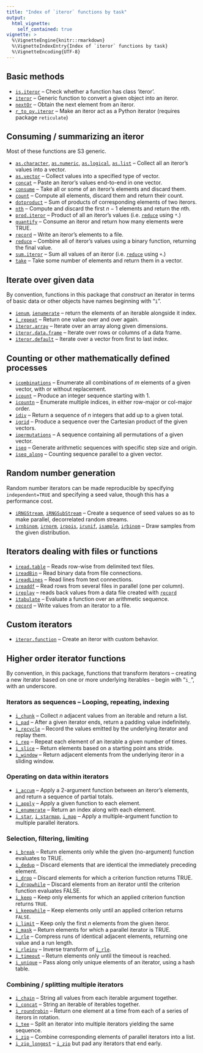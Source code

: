 ```yaml
---
title: "Index of `iteror` functions by task"
output:
  html_vignette:
    self_contained: true
vignette: >
  %\VignetteEngine{knitr::rmarkdown}
  %\VignetteIndexEntry{Index of `iteror` functions by task}
  %\VignetteEncoding{UTF-8}
---
```


## Basic methods

* [`is.iteror`](../reference/is.iteror.html) -- Check whether a function has class 'iteror'.
* [`iteror`](../reference/iteror.html) -- Generic function to convert a given  object into an iteror.
* [`nextOr`](../reference/nextOr.html) -- Obtain the next element from an iteror.
* [`r_to_py.iteror`](../reference/r_to_py.iteror.html) -- Make an iteror act as a Python iterator (requires package `reticulate`)

## Consuming / summarizing an iteror

Most of these functions are S3 generic.

* [`as.character`](../reference/as.vector.iteror.html), [`as.numeric`](../reference/as.vector.iteror.html), [`as.logical`](../reference/as.vector.iteror.html), [`as.list`](../reference/as.vector.iteror.html) -- Collect all an iteror's values into a vector.
* [`as.vector`](../reference/as.vector.iteror.html) -- Collect values into a specified type of vector.
* [`concat`](../reference/concat.html) -- Paste an iteror's values end-to-end in one vector.
* [`consume`](../reference/consume.html) -- Take all or some of an iteror's elements and discard them.
* [`count`](../reference/count.html) -- Compute all elements, discard them and return their count.
* [`dotproduct`](../reference/dotproduct.html) -- Sum of products of corresponding elements of two iterors.
* [`nth`](../reference/nth.html) -- Compute and discard the first $n-1$ elements and return the $n$th.
* [`prod.iteror`](../reference/reduce.html) -- Product of all an iteror's values (i.e. [`reduce`](../reference/reduce.html) using `*`.)
* [`quantify`](../reference/quantify.html) -- Consume an iteror and return how many elements were TRUE.
* [`record`](../reference/record.html) -- Write an iteror's elements to a file.
* [`reduce`](../reference/reduce.html) -- Combine all of iteror's values using a binary function, returning the final value.
* [`sum.iteror`](../reference/reduce.html) -- Sum all values of an iteror (i.e. [`reduce`](../reference/reduce.html) using `+`.)
* [`take`](../reference/take.html) -- Take some number of elements and return them in a vector.

## Iterate over given data

By convention, functions in this package that _construct_ an iterator in terms of basic data or other objects have names beginning with "`i`".

* [`ienum`](../reference/ienumerate.html), [`ienumerate`](../reference/ienumerate.html) -- return the elements of an iterable alongside it  index.
* [`i_repeat`](../reference/i_repeat.html) -- Return one value over and over again.
* [`iteror.array`](../reference/iteror.html) -- Iterate over an array along given dimensions.
* [`iteror.data.frame`](../reference/iteror.html) -- Iterate over rows or columns of a data frame.
* [`iteror.default`](../reference/iteror.html) -- Iterate over a vector from first to last index.

## Counting or other mathematically defined processes

* [`icombinations`](../reference/icombinations.html) -- Enumerate all combinations of $m$ elements of a given vector, with or without replacement.
* [`icount`](../reference/icount.html) -- Produce an integer sequence starting with 1.
* [`icountn`](../reference/icount.html) -- Enumerate multiple indices, in either row-major or col-major order.
* [`idiv`](../reference/idiv.html) -- Return a sequence of $n$ integers that add up to a given total.
* [`igrid`](../reference/igrid.html) -- Produce a sequence over the Cartesian product of the given vectors.
* [`ipermutations`](../reference/ipermutations.html) -- A sequence containing all permutations of a given vector.
* [`iseq`](../reference/iseq.html) -- Generate arithmetic sequences with specific step size and origin.
* [`iseq_along`](../reference/iseq.html) -- Counting sequence parallel to a given vector.


## Random number generation

Random number iterators can be made reproducible by specifying `independent=TRUE` and specifying a seed value, though this has a performance cost.

* [`iRNGStream`](../reference/iRNGStream.html), [`iRNGSubStream`](../reference/iRNGStream.html) -- Create a sequence of seed values so as to make parallel, decorrelated random streams.
* [`irnbinom`](../reference/rng.html), [`irnorm`](../reference/rng.html), [`irpois`](../reference/rng.html), [`irunif`](../reference/rng.html), [`isample`](../reference/rng.html), [`irbinom`](../reference/rng.html) -- Draw samples from the given distribution.


## Iterators dealing with files or functions

* [`iread.table`](../reference/iread.table.html) -- Reads row-wise from delimited text files.
* [`ireadBin`](../reference/ireadBin.html) -- Read binary data from file connections.
* [`ireadLines`](../reference/ireadLines.html) -- Read lines from text connections.
* [`ireaddf`](../reference/ireaddf.html) -- Read rows from several files in parallel (one per column).
* [`ireplay`](../reference/record.html) -- reads back values from a data file created with [`record`](../reference/record.html)
* [`itabulate`](../reference/itabulate.html) -- Evaluate a function over an arithmetic sequence.
* [`record`](../reference/record.html) -- Write values from an iterator to a file.

## Custom iterators

* [`iteror.function`](../reference/iteror.function.html) -- Create an iteror with custom behavior.

## Higher order iterator functions

By convention, in this package, functions that transform iterators -- creating a new iterator based on one or more underlying iterables -- begin with "`i_`", with an underscore.

### Iterators as sequences -- Looping, repeating, indexing

* [`i_chunk`](../reference/i_chunk.html) -- Collect $n$ adjacent values from an iterable and return a list.
* [`i_pad`](../reference/i_pad.html) -- After a given iterator ends, return a padding value indefinitely.
* [`i_recycle`](../reference/i_recycle.html) -- Record the values emitted by the underlying iterator and replay them.
* [`i_rep`](../reference/i_rep.html) -- Repeat each element of an iterable a given number of times.
* [`i_slice`](../reference/i_slice.html) -- Return elements based on a starting point ans stride.
* [`i_window`](../reference/i_window.html) -- Return adjacent elements from the underlying iteror in a sliding window.

### Operating on data within iterators

* [`i_accum`](../reference/reduce.html) -- Apply a 2-argument function between an iteror's elements, and return a sequence of partial totals.
* [`i_apply`](../reference/i_apply.html) -- Apply a given function to each element.
* [`i_enumerate`](../reference/i_enumerate.html) -- Return an index along with each element.
* [`i_star`](../reference/i_starmap.html), [`i_starmap`](../reference/i_starmap.html), [`i_map`](../reference/i_map.html)  -- Apply a multiple-argument function to multiple parallel iterators.

### Selection, filtering, limiting

* [`i_break`](../reference/i_break.html) -- Return elements only while the given (no-argument) function evaluates to TRUE.
* [`i_dedup`](../reference/i_dedup.html) -- Discard elements that are identical the immediately preceding element.
* [`i_drop`](../reference/i_keep.html) -- Discard elements for which a criterion function returns TRUE.
* [`i_dropwhile`](../reference/i_dropwhile.html) -- Discard elements from an iterator until the criterion function evaluates FALSE.
* [`i_keep`](../reference/i_keep.html) -- Keep only elements for which an applied criterion function returns `TRUE`.
* [`i_keepwhile`](../reference/i_keepwhile.html) -- Keep elements only until an applied criterion returns `FALSE`.
* [`i_limit`](../reference/i_limit.html) -- Keep only the first $n$ elements from the given iteror.
* [`i_mask`](../reference/i_mask.html) -- Return elements for which a parallel iterator is TRUE.
* [`i_rle`](../reference/i_rle.html) -- Compress runs of identical adjacent elements, returning one value and a run length.
* [`i_rleinv`](../reference/i_rle.html) -- Inverse transform of [`i_rle`](../reference/i_rle.html).
* [`i_timeout`](../reference/i_timeout.html) -- Return elements only until the timeout is reached.
* [`i_unique`](../reference/i_unique.html) -- Pass along only unique elements of an iterator, using a hash table.

### Combining / splitting multiple iterators

* [`i_chain`](../reference/i_chain.html) -- String all values from each iterable argument together.
* [`i_concat`](../reference/i_chain.html) -- String an iterable of iterables together.
* [`i_roundrobin`](../reference/i_roundrobin.html) -- Return one element at a time from each of a series of iterors in rotation.
* [`i_tee`](../reference/i_tee.html) -- Split an iterator into multiple iterators yielding the same sequence. 
* [`i_zip`](../reference/i_zip.html) -- Combine corresponding elements of parallel iterators into a list.
* [`i_zip_longest`](../reference/i_zip.html) -- [`i_zip`](../reference/i_zip.html) but pad any iterators that end early.
